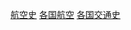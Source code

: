 {{Commonscat|History of aviation by country}}
{{Categories by country|nocat}}
{{容器分類}}

[[Category:航空史|]]
[[Category:各国航空|]]
[[Category:各国交通史|]]